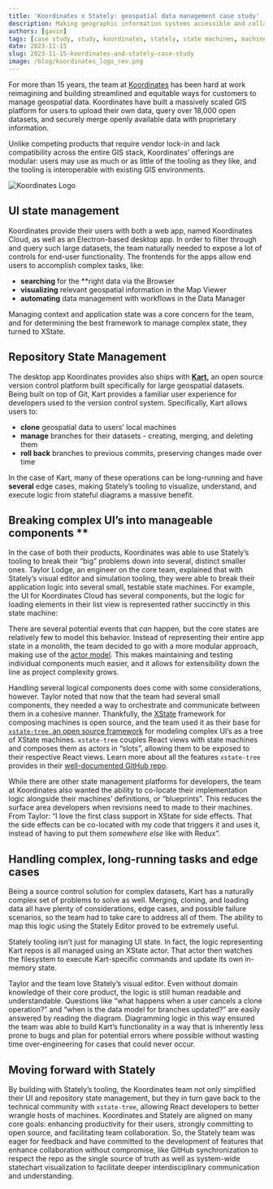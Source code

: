 ```yaml
---
title: 'Koordinates x Stately: geospatial data management case study'
description: Making geographic information systems accessible and collaborative. A Stately and Koordinates case study.
authors: [gavin]
tags: [case study, study, koordinates, stately, state machines, machines, gis, geospatial]
date: 2023-11-15
slug: 2023-11-15-koordinates-and-stately-case-study
image: /blog/koordinates_logo_rev.png
---
```


For more than 15 years, the team at [Koordinates](https://koordinates.com/) has been hard at work reimagining and building streamlined and equitable ways for customers to manage geospatial data. Koordinates have built a massively scaled GIS platform for users to upload their own data, query over 18,000 open datasets, and securely merge openly available data with proprietary information.
<!--truncate-->
Unlike competing products that require vendor lock-in and lack compatibility across the entire GIS stack, Koordinates’ offerings are modular: users may use as much or as little of the tooling as they like, and the tooling is interoperable with existing GIS environments.

![Koordinates Logo](./koordinates_logo_rev.png)

## UI state management

Koordinates provide their users with both a web app, named Koordinates Cloud, as well as an Electron-based desktop app. In order to filter through and query such large datasets, the team naturally needed to expose a lot of controls for end-user functionality. The frontends for the apps allow end users to accomplish complex tasks, like:

- **searching** for the **right data via the Browser
- **visualizing** relevant geospatial information in the Map Viewer
- **automating** data management with workflows in the Data Manager

Managing context and application state was a core concern for the team, and for determining the best framework to manage complex state, they turned to XState.

## Repository State Management

The desktop app Koordinates provides also ships with **[Kart](https://github.com/koordinates/kart),** an open source version control platform built specifically for large geospatial datasets. Being built on top of Git, Kart provides a familiar user experience for developers used to the version control system. Specifically, Kart allows users to:

- **clone** geospatial data to users’ local machines
- **manage** branches for their datasets - creating, merging, and deleting them
- **roll back** branches to previous commits, preserving changes made over time

In the case of Kart, many of these operations can be long-running and have **several** edge cases, making Stately’s tooling to visualize, understand, and execute logic from stateful diagrams a massive benefit.

## Breaking complex UI’s into manageable components **

In the case of both their products, Koordinates was able to use Stately’s tooling to break their “big” problems down into several, distinct smaller ones. Taylor Lodge, an engineer on the core team, explained that with Stately’s visual editor and simulation tooling, they were able to break their application logic into several small, testable state machines. For example, the UI for Koordinates Cloud has several components, but the logic for loading elements in their list view is represented rather succinctly in this state machine: 


<EmbedMachine
  name="Koordinates List View Machine"
  embedURL="https://stately.ai/registry/editor/1b48bbf1-6f7a-4847-b1e0-47ee5c283371?mode=design&machineId=68b835cc-49fc-4b9c-972e-a63c01465c1f"/>

There are several potential events that _can_ happen, but the core states are relatively few to model this behavior. Instead of representing their entire app state in a monolith, the team decided to go with a more modular approach, making use of the [actor model](https://en.wikipedia.org/wiki/Actor_model). This makes maintaining and testing individual components much easier, and it allows for extensibility down the line as project complexity grows.

Handling several logical components does come with some considerations, however. Taylor noted that now that the team had several small components, they needed a way to orchestrate and communicate between them in a cohesive manner. Thankfully, the [XState](https://github.com/statelyai/xstate) framework for composing machines is open source, and the team used it as their base for [`xstate-tree`, an open source framework](https://github.com/koordinates/xstate-tree) for modeling complex UI’s as a tree of XState machines. `xstate-tree` couples React views with state machines and composes them as actors in “slots”, allowing them to be exposed to their respective React views. Learn more about all the features `xstate-tree` provides in their [well-documented GitHub repo](https://github.com/koordinates/xstate-tree).

While there are other state management platforms for developers, the team at Koordinates also wanted the ability to co-locate their implementation logic alongside their machines’ definitions, or “blueprints”. This reduces the surface area developers when revisions need to made to their machines. From Taylor: “I love the first class support in XState for side effects. That the side effects can be co-located with my code that triggers it and uses it, instead of having to put them _somewhere else_ like with Redux”.


## Handling complex, long-running tasks and edge cases

Being a source control solution for complex datasets, Kart has a naturally complex set of problems to solve as well. Merging, cloning, and loading data all have plenty of considerations, edge cases, and possible failure scenarios, so the team had to take care to address all of them. The ability to map this logic using the Stately Editor proved to be extremely useful.

<EmbedMachine
  name="Koordinates List View Machine"
  embedURL="https://stately.ai/registry/editor/1b48bbf1-6f7a-4847-b1e0-47ee5c283371?mode=design&machineId=afa23e5f-11c7-460d-bd98-ff7de694a41d"/>

Stately tooling isn’t just for managing UI state. In fact, the logic representing Kart repos is all managed using an XState actor. That actor then watches the filesystem to execute Kart-specific commands and update its own in-memory state. 

Taylor and the team love Stately’s visual editor. Even without domain knowledge of their core product, the logic is still human readable and understandable. Questions like “what happens when a user cancels a clone operation?” and “when is the data model for branches updated?” are easily answered by reading the diagram. Diagramming logic in this way ensured the team was able to build Kart’s functionality in a way that is inherently less prone to bugs and plan for potential errors where possible without wasting time over-engineering for cases that could never occur.

## Moving forward with Stately

By building with Stately’s tooling, the Koordinates team not only simplified their UI and repository state management, but they in turn gave back to the technical community with `xstate-tree`, allowing React developers to better wrangle hosts of machines. Koordinates and Stately are aligned on many core goals: enhancing productivity for their users, strongly committing to open source, and facilitating team collaboration. So, the Stately team was eager for feedback and have committed to the development of features that enhance collaboration without compromise, like GitHub synchronization to respect the repo as the single source of truth as well as system-wide statechart visualization to facilitate deeper interdisciplinary communication and understanding. 